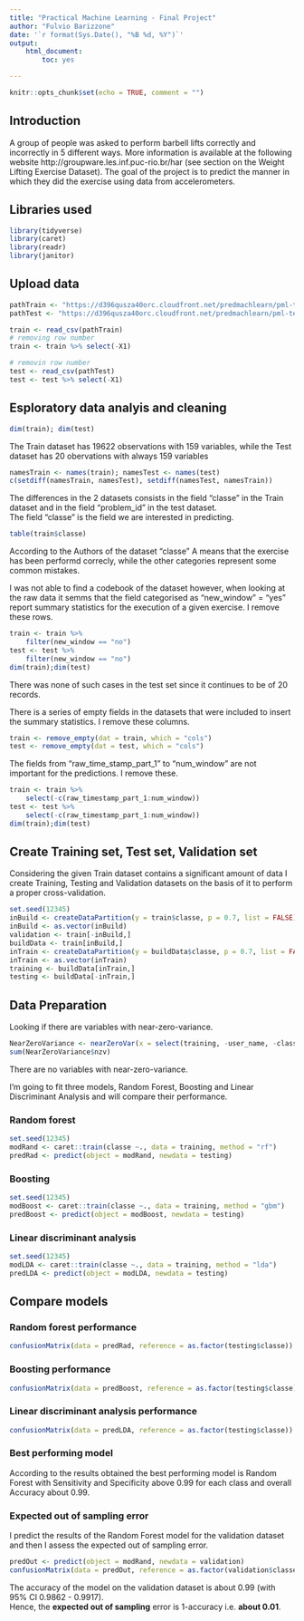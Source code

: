 ```yaml
---
title: "Practical Machine Learning - Final Project"
author: "Fulvio Barizzone"
date: '`r format(Sys.Date(), "%B %d, %Y")`'
output: 
    html_document:
        toc: yes

---
```


```r
knitr::opts_chunk$set(echo = TRUE, comment = "") 
```

## Introduction
A group of people was asked to perform barbell lifts correctly and incorrectly in 
5 different ways. More information is available at the following website 
http://groupware.les.inf.puc-rio.br/har (see section on the Weight Lifting 
Exercise Dataset). The goal of the project is to predict the manner in which they 
did the exercise using data from accelerometers.

## Libraries used
```r
library(tidyverse)
library(caret)
library(readr)
library(janitor)
```

## Upload data

```r
pathTrain <- "https://d396qusza40orc.cloudfront.net/predmachlearn/pml-training.csv"
pathTest <- "https://d396qusza40orc.cloudfront.net/predmachlearn/pml-testing.csv"

train <- read_csv(pathTrain)
# removing row number
train <- train %>% select(-X1)

# removin row number
test <- read_csv(pathTest)
test <- test %>% select(-X1)
```

## Esploratory data analyis and cleaning

```r
dim(train); dim(test)
```
The Train dataset has 19622 observations with 159 variables, while the Test 
dataset has 20 obervations with always 159 variables

```r
namesTrain <- names(train); namesTest <- names(test)
c(setdiff(namesTrain, namesTest), setdiff(namesTest, namesTrain))
```

The differences in the 2 datasets consists in the field "classe" in the Train 
dataset and in the field "problem_id" in the test dataset.  
The field "classe" is the field we are interested in predicting.

```r
table(train$classe)
```

According to the Authors of the dataset "classe" A means that the exercise has 
been performd correcly, while the other categories represent some common mistakes. 

I was not able to find a codebook of the dataset however, when looking at the raw 
data it semms that the field categorised as "new_window" = "yes" report summary 
statistics for the execution of a given exercise. I remove these rows.

```r
train <- train %>%
    filter(new_window == "no")
test <- test %>%
    filter(new_window == "no")
dim(train);dim(test)
```
There was none of such cases in the test set since it continues to be of 20 records.

There is a series of empty fields in the datasets that were included to insert the 
summary statistics. I remove these columns.

```r
train <- remove_empty(dat = train, which = "cols")
test <- remove_empty(dat = test, which = "cols")
```

The fields from "raw_time_stamp_part_1" to "num_window" are not important for the 
predictions. I remove these.

```r
train <- train %>% 
    select(-c(raw_timestamp_part_1:num_window))
test <- test %>%
    select(-c(raw_timestamp_part_1:num_window))
dim(train);dim(test)
```


## Create Training set, Test set, Validation set
Considering the given Train dataset contains a significant amount of data I 
create Training, Testing and Validation datasets on the basis of it to perform a 
proper cross-validation.  
```r
set.seed(12345)
inBuild <- createDataPartition(y = train$classe, p = 0.7, list = FALSE)
inBuild <- as.vector(inBuild)
validation <- train[-inBuild,]
buildData <- train[inBuild,]
inTrain <- createDataPartition(y = buildData$classe, p = 0.7, list = FALSE)
inTrain <- as.vector(inTrain)
training <- buildData[inTrain,]
testing <- buildData[-inTrain,]
```

## Data Preparation

Looking if there are variables with near-zero-variance.

```r
NearZeroVariance <- nearZeroVar(x = select(training, -user_name, -classe), saveMetrics = TRUE) 
sum(NearZeroVariance$nzv)
```

There are no variables with near-zero-variance. 

I'm going to fit three models, Random Forest, Boosting and Linear Discriminant 
Analysis and will compare their performance.

### Random forest

```r
set.seed(12345)
modRand <- caret::train(classe ~., data = training, method = "rf")
predRad <- predict(object = modRand, newdata = testing)
```

### Boosting

```r
set.seed(12345)
modBoost <- caret::train(classe ~., data = training, method = "gbm")
predBoost <- predict(object = modBoost, newdata = testing)
```

### Linear discriminant analysis

```r
set.seed(12345)
modLDA <- caret::train(classe ~., data = training, method = "lda")
predLDA <- predict(object = modLDA, newdata = testing)
```

## Compare models

### Random forest performance
```r
confusionMatrix(data = predRad, reference = as.factor(testing$classe))
```

### Boosting performance

```r
confusionMatrix(data = predBoost, reference = as.factor(testing$classe))
```

### Linear discriminant analysis performance

```r
confusionMatrix(data = predLDA, reference = as.factor(testing$classe))
```

### Best performing model
According to the results obtained the best performing model is Random Forest with 
Sensitivity and Specificity above 0.99 for each class and overall Accuracy about 
0.99. 

### Expected out of sampling error

I predict the results of the Random Forest model for the validation dataset and 
then I assess the expected out of sampling error.

```r
predOut <- predict(object = modRand, newdata = validation)
confusionMatrix(data = predOut, reference = as.factor(validation$classe))
```

The accuracy of the model on the validation dataset is about 0.99 (with 95% CI 
0.9862 - 0.9917).  
Hence, the **expected out of sampling** error is 1-accuracy i.e. **about 0.01**.

